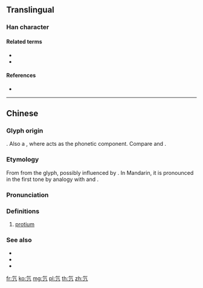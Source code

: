 ==Translingual==

===Han character===
{{Han char|rn=84|rad=气|as=01|sn=5|four=80217|canj=ONL|ids=⿹气丿}}

====Related terms====
* {{l|mul|氕}}
* {{l|mul|氚}}

====References====
* {{Han ref|kx=0599.031|hdz=32010.020|uh=6C15|ud=27669|bh=C97E|bd=51582}}

----

==Chinese==
{{zh-forms}}

===Glyph origin===
{{Han compound|气|t1=gas|丿|t2=one|ls=ic}}. Also a {{liushu|psc|nocap=y}}, where {{zh-l|丿}} acts as the phonetic component. Compare {{zh-l|*氘|deuterium}} and {{zh-l|*氚|tritium}}.

===Etymology===
From {{zh-l|丿|left falling stroke}} from the glyph, possibly influenced by {{cog|NL.|protium}}. In Mandarin, it is pronounced in the first tone by analogy with {{zh-l|氘|deuterium}} and {{zh-l|氚|tritium}}.

===Pronunciation===
{{zh-pron
|m=piē
|c=pit3
|h=pfs=
|md=
|mn=
|w=
|cat=n
}}

===Definitions===
{{zh-hanzi}}

# [[protium]]

===See also===
* {{zh-l|氘|deuterium}}
* {{zh-l|氚|tritium}}
* {{zh-l|氫|hydrogen}}

[[fr:氕]]
[[ko:氕]]
[[mg:氕]]
[[pl:氕]]
[[th:氕]]
[[zh:氕]]